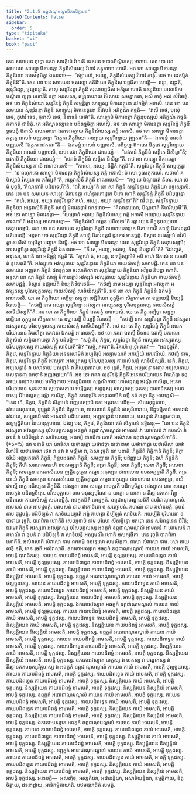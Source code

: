 ```yaml
---
title: "2.1.5 ឧព្ភជាណុមណ្ឌលិកាសិក្ខាបទ"
tableOfContents: false
sidebar:
  order: 5
type: "tipitaka"
basket: "vi"
book: "paci"
---
```



<DynamicBreadcrumb />

<Division number="656" book="paci">

<Paragraph number="2100" book="paci">
តេន សមយេន ពុទ្ធោ ភគវា សាវត្ថិយំ វិហរតិ ជេតវនេ អនាថបិណ្ឌិកស្ស អារាមេ. តេន ខោ បន សមយេន សាឡ្ហោ មិគារនត្តា ភិក្ខុនិសំឃស្ស វិហារំ កត្តុកាមោ ហោតិ. អថ ខោ សាឡ្ហោ មិគារនត្តា ភិក្ខុនិយោ ឧបសង្កមិត្វា ឯតទវោច—  “ឥច្ឆាមហំ, អយ្យេ, ភិក្ខុនិសំឃស្ស វិហារំ កាតុំ. ទេថ មេ នវកម្មិកំ ភិក្ខុនិន៑”តិ. តេន ខោ បន សមយេន ចតស្សោ ភគិនិយោ ភិក្ខុនីសុ បព្ពជិតា ហោន្តិ—  នន្ទា, នន្ទវតី, សុន្ទរីនន្ទា, ថុល្លនន្ទាតិ. តាសុ សុន្ទរីនន្ទា ភិក្ខុនី តរុណបព្ពជិតា អភិរូបា ហោតិ ទស្សនីយា បាសាទិកា បណ្ឌិតា ព្យត្តា មេធាវិនី ទក្ខា អនលសា, តត្រុបាយាយ វីមំសាយ សមន្នាគតា, អលំ កាតុំ អលំ សំវិធាតុំ. អថ ខោ ភិក្ខុនិសំឃោ សុន្ទរីនន្ទំ ភិក្ខុនឹ សម្មន្និត្វា សាឡ្ហស្ស មិគារនត្តុនោ នវកម្មិកំ អទាសិ. តេន ខោ បន សមយេន សុន្ទរីនន្ទា ភិក្ខុនី សាឡ្ហស្ស មិគារនត្តុនោ និវេសនំ អភិក្ខណំ គច្ឆតិ—  “វាសឹ ទេថ, បរសុំ ទេថ, កុឋារឹ ទេថ, កុទាលំ ទេថ, និខាទនំ ទេថា”តិ. សាឡ្ហោបិ មិគារនត្តា ភិក្ខុនុបស្សយំ អភិក្ខណំ គច្ឆតិ កតាកតំ ជានិតុំ. តេ អភិណ្ហទស្សនេន បដិពទ្ធចិត្តា អហេសុំ.
</Paragraph>

<Paragraph number="2101" book="paci">
អថ ខោ សាឡ្ហោ មិគារនត្តា សុន្ទរីនន្ទំ ភិក្ខុនឹ ទូសេតុំ ឱកាសំ អលភមានោ ឯតទេវអត្ថាយ ភិក្ខុនិសំឃស្ស ភត្តំ អកាសិ. អថ ខោ សាឡ្ហោ មិគារនត្តា ភត្តគ្គេ អាសនំ បញ្ញបេន្តោ “ឯត្តកា ភិក្ខុនិយោ អយ្យាយ សុន្ទរីនន្ទាយ វុឌ្ឍតរា”តិ—  ឯកមន្តំ អាសនំ បញ្ញបេសិ “ឯត្តកា នវកតរា”តិ—  ឯកមន្តំ អាសនំ បញ្ញបេសិ. បដិច្ឆន្នេ ឱកាសេ និកូដេ សុន្ទរីនន្ទាយ ភិក្ខុនិយា អាសនំ បញ្ញបេសិ, យថា ថេរា ភិក្ខុនិយោ ជានេយ្យុំ—  “នវកានំ ភិក្ខុនីនំ សន្តិកេ និសិន្នា”តិ; នវកាបិ ភិក្ខុនិយោ ជានេយ្យុំ—  “ថេរានំ ភិក្ខុនីនំ សន្តិកេ និសិន្នា”តិ. អថ ខោ សាឡ្ហោ មិគារនត្តា ភិក្ខុនិសំឃស្ស កាលំ អារោចាបេសិ—  “កាលោ, អយ្យេ, និដ្ឋិតំ ភត្តន៑”តិ. សុន្ទរីនន្ទា ភិក្ខុនី សល្លក្ខេត្វា—  “ន ពហុកតោ សាឡ្ហោ មិគារនត្តា ភិក្ខុនិសំឃស្ស ភត្តំ អកាសិ; មំ សោ ទូសេតុកាមោ. សចាហំ គមិស្សាមិ វិស្សរោ មេ ភវិស្សតី”តិ, អន្តេវាសិនឹ ភិក្ខុនឹ អាណាបេសិ—  “គច្ឆ មេ បិណ្ឌបាតំ នីហរ. យោ ចេ មំ បុច្ឆតិ, ‘គិលានា’តិ បដិវេទេហី”តិ. “ឯវំ, អយ្យេ”តិ ខោ សា ភិក្ខុនី សុន្ទរីនន្ទាយ ភិក្ខុនិយា បច្ចស្សោសិ.
</Paragraph>

<Paragraph number="2102" book="paci">
តេន ខោ បន សមយេន សាឡ្ហោ មិគារនត្តា ពហិទ្វារកោដ្ឋកេ ឋិតោ ហោតិ សុន្ទរីនន្ទំ ភិក្ខុនឹ បដិបុច្ឆន្តោ—  “កហំ, អយ្យេ, អយ្យា សុន្ទរីនន្ទា? កហំ, អយ្យេ, អយ្យា សុន្ទរីនន្ទា”តិ? ឯវំ វុត្តេ, សុន្ទរីនន្ទាយ ភិក្ខុនិយា អន្តេវាសិនី ភិក្ខុនី សាឡ្ហំ មិគារនត្តារំ ឯតទវោច—  “គិលានាវុសោ; បិណ្ឌបាតំ នីហរិស្សាមី”តិ. អថ ខោ សាឡ្ហោ មិគារនត្តា—  “យម្បាហំ អត្ថាយ ភិក្ខុនិសំឃស្ស ភត្តំ អកាសឹ អយ្យាយ សុន្ទរីនន្ទាយ ការណា”តិ មនុស្សេ អាណាបេត្វា—  “ភិក្ខុនិសំឃំ ភត្តេន បរិវិសថា”តិ វត្វា យេន ភិក្ខុនុបស្សយោ តេនុបសង្កមិ. តេន ខោ បន សមយេន សុន្ទរីនន្ទា ភិក្ខុនី ពហារាមកោដ្ឋកេ ឋិតា ហោតិ សាឡ្ហំ មិគារនត្តារំ បតិមានេន្តី. អទ្ទសា ខោ សុន្ទរីនន្ទា ភិក្ខុនី សាឡ្ហំ មិគារនត្តារំ ទូរតោវ អាគច្ឆន្តំ. ទិស្វាន ឧបស្សយំ បវិសិត្វា សសីសំ បារុបិត្វា មញ្ចកេ និបជ្ជិ. អថ ខោ សាឡ្ហោ មិគារនត្តា យេន សុន្ទរីនន្ទា ភិក្ខុនី តេនុបសង្កមិ; ឧបសង្កមិត្វា សុន្ទរីនន្ទំ ភិក្ខុនឹ ឯតទវោច—  “កឹ តេ, អយ្យេ, អផាសុ, កិស្ស និបន្នាសី”តិ? “ឯវញ្ហេតំ, អាវុសោ, ហោតិ យា អនិច្ឆន្តំ ឥច្ឆតី”តិ. “ក្យាហំ តំ, អយ្យេ, ន ឥច្ឆិស្សាមិ? អបិ ចាហំ ឱកាសំ ន លភាមិ តំ ទូសេតុន៑”តិ. អវស្សុតោ អវស្សុតាយ សុន្ទរីនន្ទាយ ភិក្ខុនិយា កាយសំសគ្គំ សមាបជ្ជិ.
</Paragraph>

<Paragraph number="2103" book="paci">
តេន ខោ បន សមយេន អញ្ញតរា ភិក្ខុនី ជរាទុព្ពលា ចរណគិលានា សុន្ទរីនន្ទាយ ភិក្ខុនិយា អវិទូរេ និបន្នា ហោតិ. អទ្ទសា ខោ សា ភិក្ខុនី សាឡ្ហំ មិគារនត្តារំ អវស្សុតំ អវស្សុតាយ សុន្ទរីនន្ទាយ ភិក្ខុនិយា កាយសំសគ្គំ សមាបជ្ជន្តំ. ទិស្វាន ឧជ្ឈាយតិ ខិយ្យតិ វិបាចេតិ—  “កថញ្ហិ នាម អយ្យា សុន្ទរីនន្ទា អវស្សុតា អវស្សុតស្ស បុរិសបុគ្គលស្ស កាយសំសគ្គំ សាទិយិស្សតី”តិ. អថ ខោ សា ភិក្ខុនី ភិក្ខុនីនំ ឯតមត្ថំ អារោចេសិ. យា តា ភិក្ខុនិយោ អប្បិច្ឆា សន្តុដ្ឋា លជ្ជិនិយោ កុក្កុច្ចិកា សិក្ខាកាមា តា ឧជ្ឈាយន្តិ ខិយ្យន្តិ វិបាចេន្តិ—  “កថញ្ហិ នាម អយ្យា សុន្ទរីនន្ទា អវស្សុតា អវស្សុតស្ស បុរិសបុគ្គលស្ស កាយសំសគ្គំ សាទិយិស្សតី”តិ. អថ ខោ តា ភិក្ខុនិយោ ភិក្ខូនំ ឯតមត្ថំ អារោចេសុំ. យេ តេ ភិក្ខូ អប្បិច្ឆា សន្តុដ្ឋា លជ្ជិនោ កុក្កុច្ចកា សិក្ខាកាមា តេ ឧជ្ឈាយន្តិ ខិយ្យន្តិ វិបាចេន្តិ—  “កថញ្ហិ នាម សុន្ទរីនន្ទា ភិក្ខុនី អវស្សុតា អវស្សុតស្ស បុរិសបុគ្គលស្ស កាយសំសគ្គំ សាទិយិស្សតី”តិ.
</Paragraph>

<Paragraph number="2104" book="paci">
អថ ខោ តេ ភិក្ខូ សុន្ទរីនន្ទំ ភិក្ខុនឹ អនេកបរិយាយេន វិគរហិត្វា ភគវតោ ឯតមត្ថំ អារោចេសុំ. អថ ខោ ភគវា ឯតស្មឹ និទានេ ឯតស្មឹ បករណេ ភិក្ខុសំឃំ សន្និបាតាបេត្វា ភិក្ខូ បដិបុច្ឆិ—  “សច្ចំ កិរ, ភិក្ខវេ, សុន្ទរីនន្ទា ភិក្ខុនី អវស្សុតា អវស្សុតស្ស បុរិសបុគ្គលស្ស កាយសំសគ្គំ សាទិយតី”តិ? “សច្ចំ, ភគវា”តិ. វិគរហិ ពុទ្ធោ ភគវា—  “អននុច្ឆវិកំ, ភិក្ខវេ, សុន្ទរីនន្ទាយ ភិក្ខុនិយា អននុលោមិកំ អប្បតិរូបំ អស្សាមណកំ អកប្បិយំ អករណីយំ. កថញ្ហិ នាម, ភិក្ខវេ, សុន្ទរីនន្ទា ភិក្ខុនី អវស្សុតា អវស្សុតស្ស បុរិសបុគ្គលស្ស កាយសំសគ្គំ សាទិយិស្សតិ. នេតំ, ភិក្ខវេ, អប្បសន្នានំ វា បសាទាយ បសន្នានំ វា ភិយ្យោភាវាយ. អថ ខ្វេតំ, ភិក្ខវេ, អប្បសន្នានញ្ចេវ អប្បសាទាយ បសន្នានញ្ច ឯកច្ចានំ អញ្ញថត្តាយា”តិ. អថ ខោ ភគវា សុន្ទរីនន្ទំ ភិក្ខុនឹ អនេកបរិយាយេន វិគរហិត្វា ទុព្ភរតាយ ទុប្បោសតាយ មហិច្ឆតាយ អសន្តុដ្ឋិតាយ សង្គណិកាយ កោសជ្ជស្ស អវណ្ណំ ភាសិត្វា, អនេកបរិយាយេន សុភរតាយ សុបោសតាយ អប្បិច្ឆស្ស សន្តុដ្ឋស្ស សល្លេខស្ស ធុតស្ស បាសាទិកស្ស អបចយស្ស វីរិយារម្ភស្ស វណ្ណំ ភាសិត្វា, ភិក្ខូនំ តទនុច្ឆវិកំ តទនុលោមិកំ ធម្មឹ កថំ កត្វា ភិក្ខូ អាមន្តេសិ—  “តេន ហិ, ភិក្ខវេ, ភិក្ខុនីនំ សិក្ខាបទំ បញ្ញបេស្សាមិ ទស អត្ថវសេ បដិច្ច—  សំឃសុដ្ឋុតាយ, សំឃផាសុតាយ, ទុម្មង្កូនំ ភិក្ខុនីនំ និគ្គហាយ, បេសលានំ ភិក្ខុនីនំ ផាសុវិហារាយ, ទិដ្ឋធម្មិកានំ អាសវានំ សំវរាយ, សម្បរាយិកានំ អាសវានំ បដិឃាតាយ, អប្បសន្នានំ បសាទាយ, បសន្នានំ ភិយ្យោភាវាយ, សទ្ធម្មដ្ឋិតិយា វិនយានុគ្គហាយ. ឯវញ្ច បន, ភិក្ខវេ, ភិក្ខុនិយោ ឥមំ សិក្ខាបទំ ឧទ្ទិសន្តុ—
</Paragraph>

</Division>
<Division number="657" book="paci">

<Paragraph number="2105" book="paci">
<Emphasis>“យា បន ភិក្ខុនី អវស្សុតា អវស្សុតស្ស បុរិសបុគ្គលស្ស អធក្ខកំ ឧព្ភជាណុមណ្ឌលំ អាមសនំ វា បរាមសនំ វា គហណំ វា ឆុបនំ វា បដិបីឡនំ វា សាទិយេយ្យ, អយម្បិ បារាជិកា ហោតិ អសំវាសា ឧព្ភជាណុមណ្ឌលិកា”</Emphasis>តិ. (*5*:<Emphasis>5</Emphasis>)
</Paragraph>

</Division>
<Division number="658" book="paci">

<Paragraph number="2106" book="paci">
<Emphasis>យា បនា</Emphasis>តិ យា យាទិសា យថាយុត្តា យថាជច្ចា យថានាមា យថាគោត្តា យថាសីលា យថាវិហារិនី យថាគោចរា ថេរា វា នវា វា មជ្ឈិមា វា, ឯសា វុច្ចតិ យា បនាតិ.
</Paragraph>

<Paragraph number="2107" book="paci">
<Emphasis>ភិក្ខុនី</Emphasis>តិ ភិក្ខិកាតិ ភិក្ខុនី; ភិក្ខាចរិយំ អជ្ឈុបគតាតិ ភិក្ខុនី; ភិន្នបដធរាតិ ភិក្ខុនី; សមញ្ញាយ ភិក្ខុនី; បដិញ្ញាយ ភិក្ខុនី; ឯហិ ភិក្ខុនីតិ ភិក្ខុនី; តីហិ សរណគមនេហិ ឧបសម្បន្នាតិ ភិក្ខុនី; ភទ្រា ភិក្ខុនី; សារា ភិក្ខុនី; សេខា ភិក្ខុនី; អសេខា ភិក្ខុនី; សមគ្គេន ឧភតោសំឃេន ញត្តិចតុត្ថេន កម្មេន អកុប្បេន ឋានារហេន ឧបសម្បន្នាតិ ភិក្ខុនី. តត្រ យាយំ ភិក្ខុនី សមគ្គេន ឧភតោសំឃេន ញត្តិចតុត្ថេន កម្មេន អកុប្បេន ឋានារហេន ឧបសម្បន្នា, អយំ ឥមស្មឹ អត្ថេ អធិប្បេតា ភិក្ខុនីតិ.
</Paragraph>

<Paragraph number="2108" book="paci">
<Emphasis>អវស្សុតា</Emphasis> នាម សារត្តា អបេក្ខវតី បដិពទ្ធចិត្តា.
</Paragraph>

<Paragraph number="2109" book="paci">
<Emphasis>អវស្សុតោ</Emphasis> នាម សារត្តោ អបេក្ខវា បដិពទ្ធចិត្តោ.
</Paragraph>

<Paragraph number="2110" book="paci">
<Emphasis>បុរិសបុគ្គលោ</Emphasis> នាម មនុស្សបុរិសោ ន យក្ខោ ន បេតោ ន តិរច្ឆានគតោ វិញ្ញូ បដិពលោ កាយសំសគ្គំ សមាបជ្ជិតុំ.
</Paragraph>

<Paragraph number="2111" book="paci">
<Emphasis>អធក្ខកន៑</Emphasis>តិ ហេដ្ឋក្ខកំ.
</Paragraph>

<Paragraph number="2112" book="paci">
<Emphasis>ឧព្ភជាណុមណ្ឌលន៑</Emphasis>តិ ឧបរិជាណុមណ្ឌលំ.
</Paragraph>

<Paragraph number="2113" book="paci">
<Emphasis>អាមសនំ</Emphasis> នាម អាមដ្ឋមត្តំ.
</Paragraph>

<Paragraph number="2114" book="paci">
<Emphasis>បរាមសនំ</Emphasis> នាម ឥតោចិតោ ច សញ្ចោបនំ.
</Paragraph>

<Paragraph number="2115" book="paci">
<Emphasis>គហណំ</Emphasis> នាម គហិតមត្តំ.
</Paragraph>

<Paragraph number="2116" book="paci">
<Emphasis>ឆុបនំ</Emphasis> នាម ផុដ្ឋមត្តំ.
</Paragraph>

<Paragraph number="2117" book="paci">
<Emphasis>បដិបីឡនំ វា សាទិយេយ្យា</Emphasis>តិ អង្គំ គហេត្វា និប្បីឡនំ សាទិយតិ.
</Paragraph>

<Paragraph number="2118" book="paci">
<Emphasis>អយម្បី</Emphasis>តិ បុរិមាយោ ឧបាទាយ វុច្ចតិ.
</Paragraph>

<Paragraph number="2119" book="paci">
<Emphasis>បារាជិកា ហោតី</Emphasis>តិ សេយ្យថាបិ នាម បុរិសោ សីសច្ឆិន្នោ អភព្ពោ តេន សរីរពន្ធនេន ជីវិតុំ; ឯវមេវ ភិក្ខុនី អវស្សុតា អវស្សុតស្ស បុរិសបុគ្គលស្ស អធក្ខកំ ឧព្ភជាណុមណ្ឌលំ អាមសនំ វា បរាមសនំ វា គហណំ វា ឆុបនំ វា បដិបីឡនំ វា សាទិយន្តី អស្សមណី ហោតិ អសក្យធីតា. តេន វុច្ចតិ បារាជិកា ហោតីតិ.
</Paragraph>

<Paragraph number="2120" book="paci">
<Emphasis>អសំវាសា</Emphasis>តិ <Emphasis>សំវាសោ</Emphasis> នាម ឯកកម្មំ ឯកុទ្ទេសោ សមសិក្ខតា, ឯសោ សំវាសោ នាម. សោ តាយ សទ្ធឹ នត្ថិ, តេន វុច្ចតិ អសំវាសាតិ.
</Paragraph>

</Division>
<Division number="659" book="paci">

<Paragraph number="2121" book="paci">
ឧភតោអវស្សុតេ អធក្ខកំ ឧព្ភជាណុមណ្ឌលំ កាយេន កាយំ អាមសតិ, អាបត្តិ បារាជិកស្ស. កាយេន កាយបដិពទ្ធំ អាមសតិ, អាបត្តិ ថុល្លច្ចយស្ស. កាយបដិពទ្ធេន កាយំ អាមសតិ, អាបត្តិ ថុល្លច្ចយស្ស. កាយបដិពទ្ធេន កាយបដិពទ្ធំ អាមសតិ, អាបត្តិ ទុក្កដស្ស.
</Paragraph>

<Paragraph number="2122" book="paci">
និស្សគ្គិយេន កាយំ អាមសតិ, អាបត្តិ ទុក្កដស្ស. និស្សគ្គិយេន កាយបដិពទ្ធំ អាមសតិ, អាបត្តិ ទុក្កដស្ស. និស្សគ្គិយេន និស្សគ្គិយំ អាមសតិ, អាបត្តិ ទុក្កដស្ស.
</Paragraph>

<Paragraph number="2123" book="paci">
ឧព្ភក្ខកំ អធោជាណុមណ្ឌលំ កាយេន កាយំ អាមសតិ, អាបត្តិ ថុល្លច្ចយស្ស. កាយេន កាយបដិពទ្ធំ អាមសតិ, អាបត្តិ ទុក្កដស្ស. កាយបដិពទ្ធេន កាយំ អាមសតិ, អាបត្តិ ទុក្កដស្ស. កាយបដិពទ្ធេន កាយបដិពទ្ធំ អាមសតិ, អាបត្តិ ទុក្កដស្ស.
</Paragraph>

<Paragraph number="2124" book="paci">
និស្សគ្គិយេន កាយំ អាមសតិ, អាបត្តិ ទុក្កដស្ស. និស្សគ្គិយេន កាយបដិពទ្ធំ អាមសតិ, អាបត្តិ ទុក្កដស្ស. និស្សគ្គិយេន និស្សគ្គិយំ អាមសតិ, អាបត្តិ ទុក្កដស្ស.
</Paragraph>

</Division>
<Division number="660" book="paci">

<Paragraph number="2125" book="paci">
ឯកតោអវស្សុតេ អធក្ខកំ ឧព្ភជាណុមណ្ឌលំ កាយេន កាយំ អាមសតិ, អាបត្តិ ថុល្លច្ចយស្ស. កាយេន កាយបដិពទ្ធំ អាមសតិ, អាបត្តិ ទុក្កដស្ស. កាយបដិពទ្ធេន កាយំ អាមសតិ, អាបត្តិ ទុក្កដស្ស. កាយបដិពទ្ធេន កាយបដិពទ្ធំ អាមសតិ, អាបត្តិ ទុក្កដស្ស.
</Paragraph>

<Paragraph number="2126" book="paci">
និស្សគ្គិយេន កាយំ អាមសតិ, អាបត្តិ ទុក្កដស្ស. និស្សគ្គិយេន កាយបដិពទ្ធំ អាមសតិ, អាបត្តិ ទុក្កដស្ស. និស្សគ្គិយេន និស្សគ្គិយំ អាមសតិ, អាបត្តិ ទុក្កដស្ស.
</Paragraph>

<Paragraph number="2127" book="paci">
ឧព្ភក្ខកំ អធោជាណុមណ្ឌលំ កាយេន កាយំ អាមសតិ, អាបត្តិ ទុក្កដស្ស. កាយេន កាយបដិពទ្ធំ អាមសតិ, អាបត្តិ ទុក្កដស្ស. កាយបដិពទ្ធេន កាយំ អាមសតិ, អាបត្តិ ទុក្កដស្ស. កាយបដិពទ្ធេន កាយបដិពទ្ធំ អាមសតិ, អាបត្តិ ទុក្កដស្ស.
</Paragraph>

<Paragraph number="2128" book="paci">
និស្សគ្គិយេន កាយំ អាមសតិ, អាបត្តិ ទុក្កដស្ស. និស្សគ្គិយេន កាយបដិពទ្ធំ អាមសតិ, អាបត្តិ ទុក្កដស្ស. និស្សគ្គិយេន និស្សគ្គិយំ អាមសតិ, អាបត្តិ ទុក្កដស្ស.
</Paragraph>

</Division>
<Division number="661" book="paci">

<Paragraph number="2129" book="paci">
ឧភតោអវស្សុតេ យក្ខស្ស វា បេតស្ស វា បណ្ឌកស្ស វា តិរច្ឆានគតមនុស្សវិគ្គហស្ស វា អធក្ខកំ ឧព្ភជាណុមណ្ឌលំ កាយេន កាយំ អាមសតិ, អាបត្តិ ថុល្លច្ចយស្ស. កាយេន កាយបដិពទ្ធំ អាមសតិ, អាបត្តិ ទុក្កដស្ស. កាយបដិពទ្ធេន កាយំ អាមសតិ, អាបត្តិ ទុក្កដស្ស. កាយបដិពទ្ធេន កាយបដិពទ្ធំ អាមសតិ, អាបត្តិ ទុក្កដស្ស.
</Paragraph>

<Paragraph number="2130" book="paci">
និស្សគ្គិយេន កាយំ អាមសតិ, អាបត្តិ ទុក្កដស្ស. និស្សគ្គិយេន កាយបដិពទ្ធំ អាមសតិ, អាបត្តិ ទុក្កដស្ស. និស្សគ្គិយេន និស្សគ្គិយំ អាមសតិ, អាបត្តិ ទុក្កដស្ស.
</Paragraph>

<Paragraph number="2131" book="paci">
ឧព្ភក្ខកំ អធោជាណុមណ្ឌលំ កាយេន កាយំ អាមសតិ, អាបត្តិ ទុក្កដស្ស. កាយេន កាយបដិពទ្ធំ អាមសតិ, អាបត្តិ ទុក្កដស្ស. កាយបដិពទ្ធេន កាយំ អាមសតិ, អាបត្តិ ទុក្កដស្ស. កាយបដិពទ្ធេន កាយបដិពទ្ធំ អាមសតិ, អាបត្តិ ទុក្កដស្ស.
</Paragraph>

<Paragraph number="2132" book="paci">
និស្សគ្គិយេន កាយំ អាមសតិ, អាបត្តិ ទុក្កដស្ស. និស្សគ្គិយេន កាយបដិពទ្ធំ អាមសតិ, អាបត្តិ ទុក្កដស្ស. និស្សគ្គិយេន និស្សគ្គិយំ អាមសតិ, អាបត្តិ ទុក្កដស្ស.
</Paragraph>

</Division>
<Division number="662" book="paci">

<Paragraph number="2133" book="paci">
ឯកតោអវស្សុតេ អធក្ខកំ ឧព្ភជាណុមណ្ឌលំ កាយេន កាយំ អាមសតិ, អាបត្តិ ទុក្កដស្ស. កាយេន កាយបដិពទ្ធំ អាមសតិ, អាបត្តិ ទុក្កដស្ស. កាយបដិពទ្ធេន កាយំ អាមសតិ, អាបត្តិ ទុក្កដស្ស. កាយបដិពទ្ធេន កាយបដិពទ្ធំ អាមសតិ, អាបត្តិ ទុក្កដស្ស.
</Paragraph>

<Paragraph number="2134" book="paci">
និស្សគ្គិយេន កាយំ អាមសតិ, អាបត្តិ ទុក្កដស្ស. និស្សគ្គិយេន កាយបដិពទ្ធំ អាមសតិ, អាបត្តិ ទុក្កដស្ស. និស្សគ្គិយេន និស្សគ្គិយំ អាមសតិ, អាបត្តិ ទុក្កដស្ស.
</Paragraph>

<Paragraph number="2135" book="paci">
ឧព្ភក្ខកំ អធោជាណុមណ្ឌលំ កាយេន កាយំ អាមសតិ, អាបត្តិ ទុក្កដស្ស. កាយេន កាយបដិពទ្ធំ អាមសតិ, អាបត្តិ ទុក្កដស្ស. កាយបដិពទ្ធេន កាយំ អាមសតិ, អាបត្តិ ទុក្កដស្ស. កាយបដិពទ្ធេន កាយបដិពទ្ធំ អាមសតិ, អាបត្តិ ទុក្កដស្ស.
</Paragraph>

<Paragraph number="2136" book="paci">
និស្សគ្គិយេន កាយំ អាមសតិ, អាបត្តិ ទុក្កដស្ស. និស្សគ្គិយេន កាយបដិពទ្ធំ អាមសតិ, អាបត្តិ ទុក្កដស្ស. និស្សគ្គិយេន និស្សគ្គិយំ អាមសតិ, អាបត្តិ ទុក្កដស្ស.
</Paragraph>

</Division>
<Division number="663" book="paci">

<Paragraph number="2137" book="paci">
អនាបត្តិ—  អសញ្ចិច្ច, អស្សតិយា, អជានន្តិយា, អសាទិយន្តិយា, ឧម្មត្តិកាយ, ខិត្តចិត្តាយ, វេទនាដ្ដាយ, អាទិកម្មិកាយាតិ.

</Paragraph>
</Division>

<Paragraph number="2138" type="center" book="paci">
បឋមបារាជិកំ សមត្តំ.
</Paragraph>